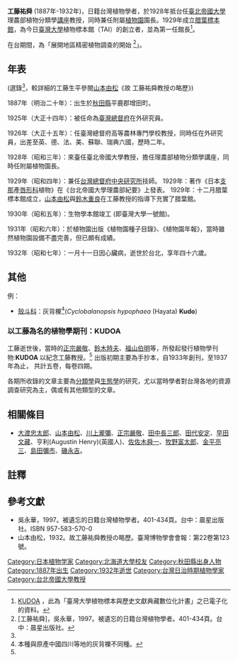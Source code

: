 {{Japanese|japanese=工藤 祐舜|kana=くどう ゆうしゅん|romaji=Kudō Yūshun }}

'''工藤祐舜''' (1887年-1932年)，日籍台灣植物學者，於1928年抵台任[[臺北帝國大學|臺北帝國大學]]理農部植物分類學[[講座|講座]]教授，同時兼任附屬[[植物園|植物園]]園長。1929年成立[[腊葉標本館|腊葉標本館]]，為今日[[臺灣大學|臺灣大學]]植物標本館（TAI）的創立者，並為第一任館長<ref name="KUDOA">[http://tai2.ntu.edu.tw/ebook.php?ebook=Kudoa KUDOA] {{Wayback|url=http://tai2.ntu.edu.tw/ebook.php?ebook=Kudoa |date=20180808151439 }}，此為「臺灣大學植物標本與歷史文獻典藏數位化計畫」之已電子化的資料。</ref>。

在台期間，為「展開地區精密植物調查的開始 <ref name="吳永華">[工藤祐舜]，吳永華，1997。被遺忘的日籍台灣植物學者。401-434頁。台中：晨星出版社。</ref>」。

==年表==
(選錄<ref name="吳永華" />，較詳細的工藤生平參閱[[山本由松|山本由松]]《故 工藤祐舜教授の略歷》)

1887年（明治二十年）：出生於[[秋田縣|秋田縣]]平鹿郡增田町。

1925年（大正十四年）：被任命為[[臺灣總督府|臺灣總督府]]在外研究員。

1926年（大正十五年）：任臺灣總督府高等農林專門學校教授，同時任在外研究員，出差至英、德、法、美、蘇聯、瑞典六國，歷時二年。

1928年（昭和三年）：來臺任臺北帝國大學教授，擔任理農部植物分類學講座，同時任附屬植物園長。

1929年（昭和四年）：兼任[[台灣總督府中央研究所|台灣總督府中央研究所]]技師。
1929年：著作《日本[[支那|支那]]產[[唇形科|唇形科]]植物》在《台北帝國大學理農部紀要》上發表。
1929年：十二月腊葉標本館成立，[[山本由松|山本由松]]與[[鈴木重良|鈴木重良]]在工藤教授的指導下充實了腊葉館。

1930年（昭和五年）：生物學本館竣工 (即臺灣大學一號館)。

1931年（昭和六年）：於植物園出版《植物園種子目錄》、《植物園年報》，當時雖然植物園設備不盡完善，但已頗有成績。

1932年（昭和七年）：一月十一日因心臟病，逝世於台北，享年四十六歲。

==其他==
{{植物命名人|Kudo|工藤祐舜}}
例：
* [[殼斗科|殼斗科]]：灰背櫟<ref name="灰背櫟">本種與原產中國四川等地的灰背櫟不同種。</ref>(''Cyclobalanopsis hypophaea'' (Hayata) '''Kudo''')

=== 以工藤為名的植物學期刊：KUDOA ===

工藤逝世後，當時的[[正宗嚴敬|正宗嚴敬]]、[[鈴木時夫|鈴木時夫]]、[[福山伯明|福山伯明]]等，所發起發行植物學刊物:''' KUDOA''' 以紀念工藤教授。<ref name="KUDOA" />
出版初期主要為手抄本，自1933年創刊，至1937年為止， 共計五卷，每卷四期。

各期所收錄的文章主要為[[分類學|分類學]]與[[生態學|生態學]]的研究，尤以當時學者對台灣各地的資源調查研究為主，偶或有其他類型的文章。

==相關條目==
* [[大渡忠太郎|大渡忠太郎]]、[[山本由松|山本由松]]、[[川上瀧彌|川上瀧彌]]、[[正宗嚴敬|正宗嚴敬]]、[[田中長三郎|田中長三郎]]、[[田代安定|田代安定]]、[[早田文藏|早田文藏]]、亨利(Augustin Henry)(英國人)、[[佐佐木舜一|佐佐木舜一]]、[[牧野富太郎|牧野富太郎]]、[[金平亮三|金平亮三]]、[[島田彌市|島田彌市]]、[[磯永吉|磯永吉]]。

==註釋==
<references />

==參考文獻==
* 吳永華，1997。被遺忘的日籍台灣植物學者。401-434頁。台中：晨星出版社。ISBN 957-583-570-0
* 山本由松，1932。故工藤祐舜教授の略歷。臺灣博物學會會報：第22卷第123號。

{{DEFAULTSORT:Kudo Yushun}}
[[Category:日本植物学家|Category:日本植物学家]]
[[Category:北海道大學校友|Category:北海道大學校友]]
[[Category:秋田縣出身人物|Category:秋田縣出身人物]]
[[Category:1887年出生|Category:1887年出生]]
[[Category:1932年逝世|Category:1932年逝世]]
[[Category:台灣日治時期植物學家|Category:台灣日治時期植物學家]]
[[Category:台北帝國大學教授|Category:台北帝國大學教授]]